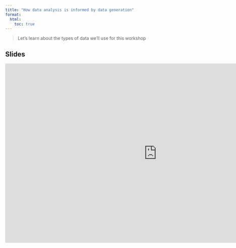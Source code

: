 ```yaml
---
title: "How data analysis is informed by data generation"
format:
  html:
    toc: true
---
```


> Let's learn about the types of data we'll use for this workshop
  
## Slides

```{=html}
<iframe src="https://docs.google.com/presentation/d/e/2PACX-1vRtYNFPfpmO8sCkNKcNFG608ijHDbWI04_An9b9Woeu9YWhspCP_BWVxG3gwR7aBSuzyl0sn7WnLWiZ/embed?start=false&loop=false&delayms=60000" frameborder="0" width="960" height="569" allowfullscreen="true" mozallowfullscreen="true" webkitallowfullscreen="true"></iframe>
```
